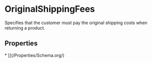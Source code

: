   
# OriginalShippingFees

Specifies that the customer must pay the original shipping costs when returning a product.

## Properties

<Grid>
* [](/Properties/Schema.org/)
</Grid>

